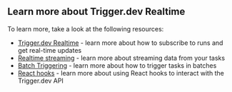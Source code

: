 ## Learn more about Trigger.dev Realtime

To learn more, take a look at the following resources:

- [Trigger.dev Realtime](/realtime) - learn more about how to subscribe to runs and get real-time updates
- [Realtime streaming](/realtime/streams) - learn more about streaming data from your tasks
- [Batch Triggering](/triggering#tasks-batchtrigger) - learn more about how to trigger tasks in batches
- [React hooks](/frontend/react-hooks) - learn more about using React hooks to interact with the Trigger.dev API
